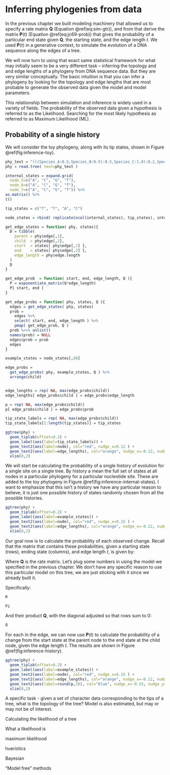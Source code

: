 # Inferring phylogenies from data

In the previous chapter we built modeling machinery that allowed us to specify a rate matrix $\mathbf{Q}$ (Equation \@ref(eq:sim-gtr)), and from that derive the matrix $\mathbf{P}(t)$  (Equation \@ref(eq:jc69-prob)) that gives the probability of a particular end state given $\mathbf{Q}$, the starting state, and the edge length $t$. We used $\mathbf{P}(t)$ in a generative context, to simulate the evolution of a DNA sequence along the edges of a tree.

We will now turn to using that exact same statistical framework for what may initially seem to be a very different task -- inferring the topology and and edge lengths of a phylogeny from DNA sequence data. But they are very similar conceptually. The basic intuition is that you can infer a phylogeny by looking for the topology and edge lengths that are most probable to generate the observed data given the model and model parameters.

This relationship between simulation and inference is widely used in a variety of fields. The probability of the observed data given a hypothesis is referred to as the Likelihood. Searching for the most likely hypothesis as referred to as Maximum Likelihood (ML).

## Probability of a single history

We will consider the toy phylogeny, along with its tip states, shown in Figure \@ref(fig:inference-toy).

```r

phy_text = "(((Species_A:0.5,Species_B:0.5):0.5,Species_C:1.0):0.2,Species_D:1.2);"
phy = read.tree( text=phy_text )

internal_states = expand.grid(
  node_5=c("A", "C", "G", "T"), 
  node_6=c("A", "C", "G", "T"), 
  node_7=c("A", "C", "G", "T")) %>% 
as.matrix() %>% 
t()

tip_states = c("T", "T", "A", "C")

node_states = rbind( replicate(ncol(internal_states), tip_states), internal_states )

get_edge_states = function( phy, states){
  D = tibble(
    parent = phy$edge[,1],
    child  = phy$edge[,2],
    start  = states[ phy$edge[,1] ],
    end    = states[ phy$edge[,2] ],
    edge_length = phy$edge.length
  )
  D
}

get_edge_prob  = function( start, end, edge_length, Q ){
  P = exponentiate_matrix(Q*edge_length)
  P[ start, end ]
}

get_edge_probs = function( phy, states, Q ){
  edges = get_edge_states( phy, states)
  prob = 
    edges %>%
    select( start, end, edge_length ) %>%
    pmap( get_edge_prob, Q )
  prob %<>% unlist()
  names(prob) = NULL
  edges$prob = prob
  edges
}

example_states = node_states[,60]

edge_probs = 
  get_edge_probs( phy, example_states, Q ) %>%
  arrange(child)


edge_lengths = rep( NA, max(edge_probs$child))
edge_lengths[ edge_probs$child ] = edge_probs$edge_length

p = rep( NA, max(edge_probs$child))
p[ edge_probs$child ] = edge_probs$prob

tip_state_labels = rep( NA, max(edge_probs$child))
tip_state_labels[1:length(tip_states)] = tip_states

ggtree(phy) +
  geom_tiplab(offset=0.2) +
  geom_label(aes(label=tip_state_labels)) +
  geom_text2(aes(label=node), col="red", nudge_x=0.12 ) +
  geom_text2(aes(label=edge_lengths), col="orange", nudge_x=-0.12, nudge_y=-0.1 ) +
  xlim(0,2)


```

We will start be calculating the probability of a single history of evolution for a single site on a single tree. By history a mean the full set of states at all nodes in a particular phylogeny for a particular nucleotide site. These are added to the toy phylogeny in Figure \@ref(fig:inference-internal-states). I want to emphasize that this isn't a history we have any particular reason to believe, it is just one possible history of states randomly chosen from all the possible histories.

```r

ggtree(phy) +
  geom_tiplab(offset=0.2) +
  geom_label(aes(label=example_states)) +
  geom_text2(aes(label=node), col="red", nudge_x=0.15 ) +
  geom_text2(aes(label=edge_lengths), col="orange", nudge_x=-0.12, nudge_y=-0.1 ) +
  xlim(0,2)

```

Our goal now is to calculate the probability of each observed change. Recall that the matrix that contains these probabilities, given a starting state (rows), ending state (columns), and edge length $t$, is given by:

\begin{equation} 
  \mathbf{P}\left(t\right) = e^{\mathbf{Q} t} 
  (\#eq:prob)
\end{equation}

Where $\mathbf{Q}$ is the rate matrix. Let's plug some numbers in using the model we specified in the previous chapter. We don't have any specific reason to use this particular model on this tree, we are just sticking with it since we already built it.

Specifically:

```r
R
```

```r
Pi
```

And their product $\mathbf{Q}$, with the diagonal adjusted so that rows sum to 0:

```r
Q
```

For each in the edge, we can now use $\mathbf{P}(t)$ to calculate the probability of a change from the start state at the parent node to the end state at the child node, given the edge length $t$. The results are shown in Figure \@ref(fig:inference-history). 


```r


ggtree(phy) +
  geom_tiplab(offset=0.2) +
  geom_label(aes(label=example_states)) +
  geom_text2(aes(label=node), col="red", nudge_x=0.15 ) +
  geom_text2(aes(label=edge_lengths), col="orange", nudge_x=-0.12, nudge_y=-0.1 ) +
  geom_text2(aes(label=round(p,3)), col="blue", nudge_x=-0.15, nudge_y=0.1 ) +
  xlim(0,2)

```






A specific task - given a set of character data corresponding to the tips of a tree, what is the topology of the tree? Model is also estimated, but may or may not be of interest.

Calculating the likelihood of a tree


What a likelihood is

maximum likelihood

hueristics

Bayesian

"Model free" methods

